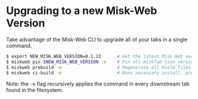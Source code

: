 # Upgrading to a new Misk-Web Version

Take advantage of the Misk-Web CLI to upgrade all of your tabs in a single command.

``` bash
$ export NEW_MISK_WEB_VERSION=0.1.22      # Get the latest Misk-Web version from https://cashapp.github.io/misk-web/docs/guides/changelog
$ miskweb pin $NEW_MISK_WEB_VERSION -e    # Pin all miskTab.json versions
$ miskweb prebuild -e                     # Regenerate all build files including package.json with latest version from miskTab.json
$ miskweb ci-build -e                     # Runs necessary install, prebuild, build, test tasks
```

Note: the `-e` flag recursively applies the command in every downstream tab found in the filesystem.
